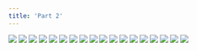```yaml
---
title: 'Part 2'
---
```


![](/images/monster-story/part-2/monster015.png)
![](/images/monster-story/part-2/monster016.png)
![](/images/monster-story/part-2/monster017.png)
![](/images/monster-story/part-2/monster018.png)
![](/images/monster-story/part-2/monster019.png)
![](/images/monster-story/part-2/monster020.png)
![](/images/monster-story/part-2/monster021.png)
![](/images/monster-story/part-2/monster022.png)
![](/images/monster-story/part-2/monster023.png)
![](/images/monster-story/part-2/monster024.png)
![](/images/monster-story/part-2/monster025.png)
![](/images/monster-story/part-2/monster026.png)
![](/images/monster-story/part-2/monster027.png)
![](/images/monster-story/part-2/monster028.png)
![](/images/monster-story/part-2/monster029.png)
![](/images/monster-story/part-2/monster030.png)
![](/images/monster-story/part-2/monster031.png)
![](/images/monster-story/part-2/monster032.png)